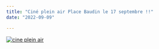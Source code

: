 ```yaml
---
title: "Ciné plein air Place Baudin le 17 septembre !!"
date: "2022-09-09"

---
```


[![cine plein air](/uploads/cine-plein-air-782x1024.png)](http://fontaines-garonne.fr/wp-content/uploads/2022/09/cine-plein-air.png)
